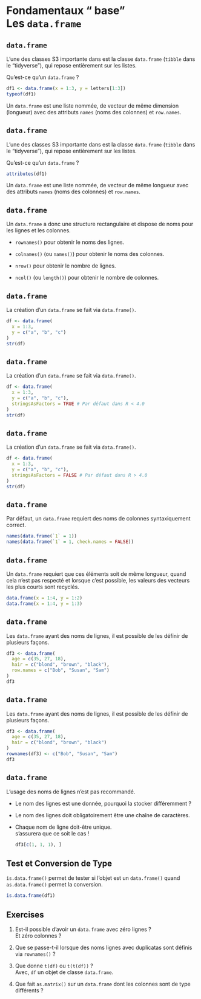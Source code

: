 # Fondamentaux "<i class="fab fa-r-project"></i> base"<br>Les `data.frame`

## `data.frame`

L'une des classes S3 importante dans <i class="fab fa-r-project"></i> est la classe `data.frame` (`tibble` dans le "tidyverse"), qui repose entièrement sur les listes.

Qu'est-ce qu'un `data.frame`&nbsp;?

```r
df1 <- data.frame(x = 1:3, y = letters[1:3])
typeof(df1)
```

Un `data.frame` est une liste nommée, de vecteur de même dimension (longueur) avec des attributs `names` (noms des colonnes) et `row.names`.

## `data.frame`

L'une des classes S3 importante dans <i class="fab fa-r-project"></i> est la classe `data.frame` (`tibble` dans le "tidyverse"), qui repose entièrement sur les listes.

Qu'est-ce qu'un `data.frame`&nbsp;?

```r
attributes(df1)
```

Un `data.frame` est une liste nommée, de vecteur de même longueur avec des attributs `names` (noms des colonnes) et `row.names`.

## `data.frame`

Un `data.frame` a donc une structure rectangulaire et dispose de noms pour les lignes et les colonnes.

- `rownames()` pour obtenir le noms des lignes.

- `colnames()` (ou `names()`) pour obtenir le noms des colonnes.

- `nrow()` pour obtenir le nombre de lignes.

- `ncol()` (ou `length()`) pour obtenir le nombre de colonnes.

## `data.frame`

La création d'un `data.frame` se fait via `data.frame()`.

```r
df <- data.frame(
  x = 1:3,
  y = c("a", "b", "c")
)
str(df)
```

## `data.frame`

La création d'un `data.frame` se fait via `data.frame()`.

```r
df <- data.frame(
  x = 1:3,
  y = c("a", "b", "c"),
  stringsAsFactors = TRUE # Par défaut dans R < 4.0
)
str(df)
```

## `data.frame`

La création d'un `data.frame` se fait via `data.frame()`.

```r
df <- data.frame(
  x = 1:3,
  y = c("a", "b", "c"),
  stringsAsFactors = FALSE # Par défaut dans R > 4.0
)
str(df)
```

## `data.frame`

Par défaut, un `data.frame` requiert des noms de colonnes syntaxiquement correct.

```r
names(data.frame(`1` = 1))
names(data.frame(`1` = 1, check.names = FALSE))
```

## `data.frame`

Un `data.frame` requiert que ces éléments soit de même longueur, quand cela n'est pas respecté et lorsque c'est possible, les valeurs des vecteurs les plus courts sont recyclés.

```r
data.frame(x = 1:4, y = 1:2)
data.frame(x = 1:4, y = 1:3)
```

## `data.frame`

Les `data.frame` ayant des noms de lignes, il est possible de les définir de plusieurs façons.

```r
df3 <- data.frame(
  age = c(35, 27, 18),
  hair = c("blond", "brown", "black"),
  row.names = c("Bob", "Susan", "Sam")
)
df3
```

## `data.frame`

Les `data.frame` ayant des noms de lignes, il est possible de les définir de plusieurs façons.

```r
df3 <- data.frame(
  age = c(35, 27, 18),
  hair = c("blond", "brown", "black")
)
rownames(df3) <- c("Bob", "Susan", "Sam")
df3
```

## `data.frame`

L'usage des noms de lignes n'est pas recommandé.

- Le nom des lignes est une donnée, pourquoi la stocker différemment&nbsp;?

- Le nom des lignes doit obligatoirement être une chaîne de caractères.

- Chaque nom de ligne doit-être unique.  
  <i class="fab fa-r-project"></i> s'assurera que ce soit le cas&nbsp;!

    ```r
    df3[c(1, 1, 1), ]
    ```

## Test et Conversion de Type

`is.data.frame()` permet de tester si l'objet est un `data.frame()` quand `as.data.frame()` permet la conversion.

```r
is.data.frame(df1)
```

## Exercises

1. Est-il possible d'avoir un `data.frame` avec zéro lignes&nbsp;?  
  Et zéro colonnes&nbsp;?

2. Que se passe-t-il lorsque des noms lignes avec duplicatas sont définis via `rownames()`&nbsp;?

3. Que donne `t(df)` ou `t(t(df))`&nbsp;?  
  Avec, `df` un objet de classe `data.frame`.

4. Que fait `as.matrix()` sur un `data.frame` dont les colonnes sont de type différents&nbsp;?
